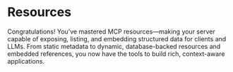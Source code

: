 # Resources

<EpicVideo url="https://www.epicai.pro/workshops/day-1-setup-intro-and-tools/break~n1ttg" />

Congratulations! You've mastered MCP resources—making your server capable of
exposing, listing, and embedding structured data for clients and LLMs. From
static metadata to dynamic, database-backed resources and embedded references,
you now have the tools to build rich, context-aware applications.
